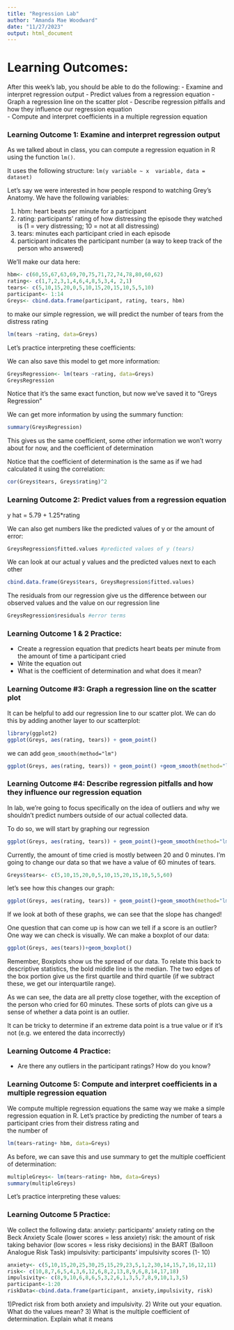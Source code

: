 ```yaml
---
title: "Regression Lab"
author: "Amanda Mae Woodward"
date: "11/27/2023"
output: html_document
---
```


# Learning Outcomes:
After this week's lab, you should be able to do the following: 
- Examine and interpret regression output 
- Predict values from a regression equation 
- Graph a regression line on the scatter plot
- Describe regression pitfalls and how they influence our regression equation  
- Compute and interpret coefficients in a multiple regression equation

### Learning Outcome 1: Examine and interpret regression output 
As we talked about in class,  you can compute a regression equation in R using the function `lm()`. 

It uses the following structure: 
`lm(y variable ~ x  variable, data = dataset)`

Let's say we were interested in how people respond to watching Grey's Anatomy. We have the following variables: 

1) hbm: heart beats per minute for a participant
2) rating: participants' rating of how distressing the episode they watched is (1 = very distressing; 10 = not at all distressing)
3) tears: minutes each participant cried in each episode
4) participant indicates the participant number (a way to keep track of the person who answered)

We'll make our data here:
```r
hbm<- c(60,55,67,63,69,70,75,71,72,74,78,80,60,62)
rating<- c(1,7,2,3,1,4,6,4,8,5,3,4, 2,1)
tears<- c(5,10,15,20,0,5,10,15,20,15,10,5,5,10)
participant<- 1:14
Greys<- cbind.data.frame(participant, rating, tears, hbm)
```

to make our simple regression, we will predict the number of tears from the distress rating 
```r
lm(tears ~rating, data=Greys)
```
Let's practice interpreting these coefficients: 

We can also save this model to get more information: 
```r
GreysRegression<- lm(tears ~rating, data=Greys)
GreysRegression
```
Notice that it's the same exact function, but now we've saved it to "Greys Regression"

We can get more information by using the summary function: 
```r
summary(GreysRegression)
```
This gives us the same coefficient, some other information we won't worry about for now, and the coefficient of determination 

Notice that the coefficient of determination is the same as if we had calculated it using the correlation:
```r
cor(Greys$tears, Greys$rating)^2
```

### Learning Outcome 2: Predict values from a regression equation 

y hat = 5.79 + 1.25*rating

We can also get numbers like the predicted values of y or the amount of error:
```r
GreysRegression$fitted.values #predicted values of y (tears)
```

We can look at our actual y values and the predicted values next to each other
```r
cbind.data.frame(Greys$tears, GreysRegression$fitted.values)
```

The residuals from our regression give us the difference between our observed values and the value on our regression line  
```r
GreysRegression$residuals #error terms 
```

### Learning Outcome 1 & 2 Practice: 
- Create a regression equation that predicts heart beats per minute from the amount of time a participant cried
- Write the equation out
- What is the coefficient of determination and what does it mean?

### Learning Outcome #3:  Graph a regression line on the scatter plot

It can be helpful to add our regression line to our scatter plot. We can do this by adding another layer to our scatterplot:

```r
library(ggplot2)
ggplot(Greys, aes(rating, tears)) + geom_point() 
```

we can add `geom_smooth(method="lm")`

```r
ggplot(Greys, aes(rating, tears)) + geom_point() +geom_smooth(method="lm")

```

### Learning Outcome #4: Describe regression pitfalls and how they influence our regression equation

In lab, we're going to focus specifically on the idea of outliers and why we shouldn't predict numbers outside of our actual collected data. 

To do so, we will start by graphing our regression
```r
ggplot(Greys, aes(rating, tears)) + geom_point()+geom_smooth(method="lm")
```

Currently, the amount of time cried is mostly between 20 and 0 minutes. I'm going to change our data so that we have a value of 60 minutes of tears.
```r
Greys$tears<- c(5,10,15,20,0,5,10,15,20,15,10,5,5,60)
```
let's see how this changes our graph:
```r
ggplot(Greys, aes(rating, tears)) + geom_point()+geom_smooth(method="lm")
```
If we look at both of these graphs, we can see that the slope has changed! 

One question that can come up is how can we tell if a score is an outlier? One way we can check is visually. We can make a boxplot of our data: 
```r
ggplot(Greys, aes(tears))+geom_boxplot()
```
Remember, Boxplots show us the spread of our data. To relate this back to descriptive statistics, the bold middle line is the median. The two edges of the box portion give us the first quartile and third quartile (if we subtract these, we get our interquartile range). 

As we can see, the data are all pretty close together, with the exception of the person who cried for 60 minutes. These sorts of plots can give us a sense of whether a data point is an outlier.

It can be tricky to determine if an extreme data point is a true value or if it's not (e.g. we entered the data incorrectly)

### Learning Outcome 4 Practice: 
- Are there any outliers in the participant ratings? How do you know? 


### Learning Outcome 5: Compute and interpret coefficients in a multiple regression equation

We compute multiple regression equations the same way we make a simple regression equation in R. Let's practice by predicting the number of tears a participant cries from their distress rating and  
the number of 
```r
lm(tears~rating+ hbm, data=Greys)
```

As before, we can save this and use summary to get the multiple coefficient of determination:
```r
multipleGreys<- lm(tears~rating+ hbm, data=Greys)
summary(multipleGreys)
```
Let's practice interpreting these values: 

### Learning Outcome 5 Practice: 

We collect the following data: 
anxiety: participants' anxiety rating on the Beck Anxiety Scale (lower scores = less anxiety)
risk: the amount of risk taking behavior (low scores = less risky decisions) in the BART (Balloon Analogue Risk Task)
impulsivity: participants' impulsivity scores (1- 10)
```r
anxiety<- c(5,10,15,20,25,30,25,15,29,23,5,1,2,30,14,15,7,16,12,11)
risk<- c(10,8,7,6,5,4,3,6,12,6,8,2,13,8,9,6,8,14,17,18)
impulsivity<- c(8,9,10,6,8,6,5,3,2,6,1,3,5,7,8,9,10,1,3,5)
participant<-1:20
riskData<-cbind.data.frame(participant, anxiety,impulsivity, risk)
```

1)Predict risk from both anxiety and impulsivity.
2) Write out your equation. What do the values mean? 
3) What is the multiple coefficient of determination. Explain what it means 





